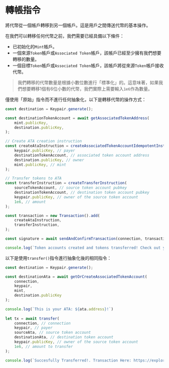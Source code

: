 
# 轉帳指令

將代幣從一個帳戶轉移到另一個帳戶。這是用戶之間傳送代幣的基本操作。

在我們可以轉移任何代幣之前，我們需要已經具備以下條件：
- 已初始化的`Mint`帳戶。
- 一個來源`Token`帳戶或`Associated Token`帳戶，該帳戶已經至少擁有我們想要轉移的數量。
- 一個目標`Token`帳戶或`Associated Token`帳戶，該帳戶將從來源`Token`帳戶接收代幣。

> 我們轉移的代幣數量是根據小數位數進行「標準化」的。這意味著，如果我們想要轉移1個有6位小數的代幣，我們實際上需要輸入`1e6`作為數量。

<ArticleSection name="Raw Instruction" id="raw-instruction" level="h2" />

僅使用「原始」指令而不進行任何抽象化，以下是轉移代幣的操作方式：

```ts
const destination = Keypair.generate();

const destinationTokenAccount = await getAssociatedTokenAddress(
    mint.publicKey,
    destination.publicKey,
);

// Create ATA creation instruction
const createAtaInstruction = createAssociatedTokenAccountIdempotentInstruction(
    keypair.publicKey, // payer
    destinationTokenAccount, // associated token account address
    destination.publicKey, // owner
    mint.publicKey, // mint
);

// Transfer tokens to ATA 
const transferInstruction = createTransferInstruction(
    sourceTokenAccount, // source token account pubkey
    destinationTokenAccount, // destination token account pubkey
    keypair.publicKey, // owner of the source token account
    1e6, // amount
);

const transaction = new Transaction().add(
    createAtaInstruction,
    transferInstruction,
);

const signature = await sendAndConfirmTransaction(connection, transaction, [keypair]);

console.log(`Token accounts created and tokens transferred! Check out your TX here: https://explorer.solana.com/tx/${signature}?cluster=devnet`);
```

<ArticleSection name="Abstracted Instruction" id="abstracted-instruction" level="h2" />

以下是使用`transfer()`指令進行抽象化後的相同指令：

```ts
const destination = Keypair.generate();

const destinationAta = await getOrCreateAssociatedTokenAccount(
    connection,
    keypair,
    mint,
    destination.publicKey
);

console.log(`This is your ATA: ${ata.address}!`)
  
let tx = await transfer(
    connection, // connection
    keypair, // payer
    sourceAta, // source token account
    destinationAta, // destination token account
    keypair.publicKey, // owner of the source token account
    1e6, // amount to transfer
);

console.log(`Succesfully Transferred!. Transaction Here: https://explorer.solana.com/tx/${tx}?cluster=devnet`)
```

<ArticleSection name="Checked Instruction" id="checked-instruction" level="h2" />
